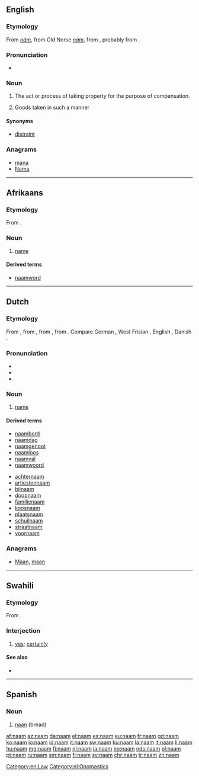 {{also|nam|Nam|'Nam|NAM|nám|năm|nấm}}
==English==

===Etymology===
From {{etyl|ang|en}} ''[[nám]]'', from Old Norse ''[[nám]]'', from {{etyl|gem-pro|en}} {{m|gem-pro|*nemaną||take}}, probably from {{etyl|ine-pro|en}} {{m|ine-pro|*nem-||take}}.

===Pronunciation===
* {{IPA|/nɑːm/|lang=en}}

===Noun===
{{en-noun|-}}

# {{context|obsolete|legal|lang=en}} The act or process of taking property for the purpose of compensation.
# {{context|obsolete|legal|lang=en}} Goods taken in such a manner

====Synonyms====
* [[distraint]]

===Anagrams===
* [[mana#English|mana]]
* [[Nama#English|Nama]]

[[Category:en:Law]]

----

==Afrikaans==

===Etymology===
From {{etyl|nl|af}} {{term|naam|lang=nl}}.

===Noun===
{{af-noun|name}}

# [[name]]

====Derived terms====
* [[naamword]]

----

==Dutch==

===Etymology===
From {{inh|nl|dum|name}}, from {{inh|nl|odt|namo}}, from {{inh|nl|gem-pro|*namô}}, from {{etyl|ine-pro|nl}} {{m|ine-pro|*h₁nómn̥}}. Compare German {{term|Name|lang=de}}, West Frisian {{term|namme|lang=fy}}, English {{term|name|lang=en}}, Danish {{term|navn|lang=da}}.

===Pronunciation===
* {{audio|Nl-naam.ogg|Audio|lang=nl}}
* {{rhymes|aːm|lang=nl}}
* {{IPA|/naːm/|lang=nl}}

===Noun===
{{nl-noun|m|-en|naampje}}

# [[name]]

====Derived terms====
<!-- naam* -->
* [[naambord]]
* [[naamdag]]
* [[naamgenoot]]
* [[naamloos]]
* [[naamval]]
* [[naamwoord]]
<!-- *naam -->
* [[achternaam]]
* [[artiestennaam]]
* [[bijnaam]]
* [[doopnaam]]
* [[familienaam]]
* [[koosnaam]]
* [[plaatsnaam]]
* [[schuilnaam]]
* [[straatnaam]]
* [[voornaam]]

===Anagrams===
* [[Maan#Dutch|Maan]], [[maan#Dutch|maan]]

[[Category:nl:Onomastics]]

----

==Swahili==

===Etymology===
From {{etyl|ar|sw}} {{m|ar|نَعَمْ}}.

===Interjection===
{{head|sw|interjection}}

# [[yes]]; [[certainly]]

====See also====
* {{l|sw|ndiyo}}
----
==Spanish==

===Noun===
{{es-noun|m}}

# [[naan]] (bread)

[[af:naam]]
[[az:naam]]
[[da:naam]]
[[el:naam]]
[[es:naam]]
[[eu:naam]]
[[fr:naam]]
[[gd:naam]]
[[ko:naam]]
[[io:naam]]
[[id:naam]]
[[it:naam]]
[[sw:naam]]
[[ku:naam]]
[[la:naam]]
[[lt:naam]]
[[li:naam]]
[[hu:naam]]
[[mg:naam]]
[[fj:naam]]
[[nl:naam]]
[[ja:naam]]
[[no:naam]]
[[nds:naam]]
[[pl:naam]]
[[pt:naam]]
[[ru:naam]]
[[sm:naam]]
[[fi:naam]]
[[sv:naam]]
[[chr:naam]]
[[tr:naam]]
[[zh:naam]]